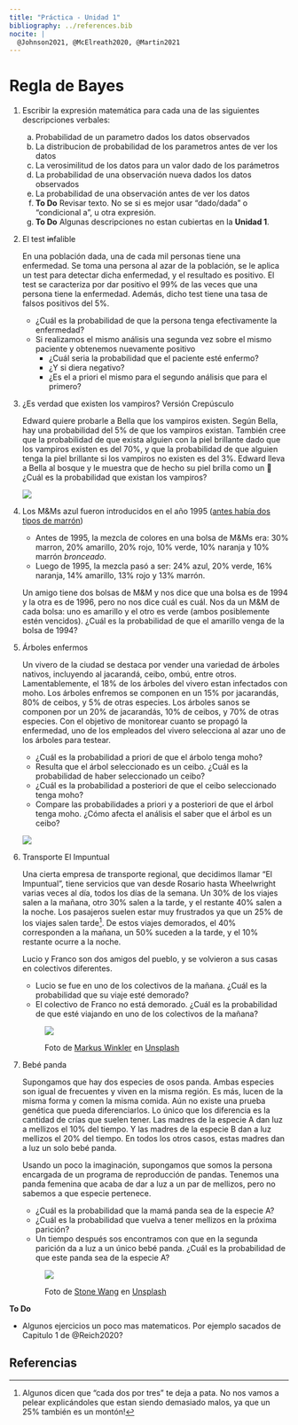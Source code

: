 ```yaml
---
title: "Práctica - Unidad 1"
bibliography: ../references.bib
nocite: |
  @Johnson2021, @McElreath2020, @Martin2021
---
```


# Regla de Bayes

1. Escribir la expresión matemática para cada una de las siguientes descripciones verbales:
    a. Probabilidad de un parametro dados los datos observados
    a. La distribucion de probabilidad de los parametros antes de ver los datos
    a. La verosimilitud de los datos para un valor dado de los parámetros
    a. La probabilidad de una observación nueva dados los datos observados
    a. La probabilidad de una observación  antes de ver los datos
    a. **To Do** Revisar texto. No se si es mejor usar "dado/dada" o "condicional a", 
    u otra expresión.
    a. **To Do** Algunas descripciones no estan cubiertas en la **Unidad 1**.

1. El test ~~in~~falible

    En una población dada, una de cada mil personas tiene una enfermedad. 
    Se toma una persona al azar de la población, se le aplica un test para detectar dicha enfermedad, y el resultado es positivo.
    El test se caracteriza por dar positivo el 99% de las veces que una persona tiene la enfermedad. 
    Además, dicho test tiene una tasa de falsos positivos del 5%.

    * ¿Cuál es la probabilidad de que la persona tenga efectivamente la enfermedad?
    * Si realizamos el mismo análisis una segunda vez sobre el mismo paciente y obtenemos nuevamente positivo 
        * ¿Cuál seria la probabilidad que el paciente esté enfermo? 
        * ¿Y si diera negativo?
        * ¿Es el a priori el mismo para el segundo análisis que para el primero?

1. ¿Es verdad que existen los vampiros? Versión Crepúsculo

    Edward quiere probarle a Bella que los vampiros existen.
    Según Bella, hay una probabilidad del 5% de que los vampiros existan.
    También cree que la probabilidad de que exista alguien con la piel brillante
    dado que los vampiros existen es del 70%, y que la probabilidad de que alguien tenga 
    la piel brillante si los vampiros no existen es del 3%.
    Edward lleva a Bella al bosque y le muestra que de hecho su piel brilla como un 💎
    ¿Cuál es la probabilidad que existan los vampiros?

    <img src="imgs/crepusculo_vampiro.jpg" class="img-practica"></img>

1. Los M&Ms azul fueron introducidos en el año 1995 ([antes había dos tipos de marrón](http://content.time.com/time/specials/packages/article/0,28804,2011482_2011480_2011460,00.html))

    * Antes de 1995, la mezcla de colores en una bolsa de M&Ms era: 30% marron, 20% amarillo, 20% rojo, 10% verde, 10% naranja y 10% marrón *bronceado*.
    * Luego de 1995, la mezcla pasó a ser: 24% azul, 20% verde, 16% naranja, 14% amarillo, 13% rojo y 13% marrón.

    Un amigo tiene dos bolsas de M&M y nos dice que una bolsa es de 1994 y la otra es de 1996, pero no nos dice cuál es cuál. Nos da un M&M de cada bolsa: uno es amarillo y el otro es verde (ambos posiblemente estén vencidos). ¿Cuál es la probabilidad de que el amarillo venga de la bolsa de 1994?

1. Árboles enfermos

    Un vivero de la ciudad se destaca por vender una variedad de árboles nativos,
    incluyendo al jacarandá, ceibo, ombú, entre otros.
    Lamentablemente, el 18% de los árboles del vivero estan infectados con moho.
    Los árboles enfremos se componen en un 15% por jacarandás, 80% de ceibos, y 5% de otras especies.
    Los árboles sanos se componen por un 20% de jacarandás, 10% de ceibos, y 70% de otras especies.
    Con el objetivo de monitorear cuanto se propagó la enfermedad, uno de los empleados 
    del vivero selecciona al azar uno de los árboles para testear.

    * ¿Cuál es la probabilidad a priori de que el árbolo tenga moho?
    * Resulta que el árbol seleccionado es un ceibo. ¿Cuál es la probabilidad de haber 
    seleccionado un ceibo?
    * ¿Cuál es la probabilidad a posteriori de que el ceibo seleccionado tenga moho?
    * Compare las probabilidades a priori y a posteriori de que el árbol tenga moho. 
    ¿Cómo afecta el análisis el saber que el árbol es un ceibo?

    <img src="imgs/ceibo.jpg" class="img-practica"></img>

1. Transporte El Impuntual

    Una cierta empresa de transporte regional, que decidimos llamar "El Impuntual",
    tiene servicios que van desde Rosario hasta Wheelwright varias veces al día, todos
    los días de la semana. Un 30% de los viajes salen a la mañana, otro 30% salen a la tarde,
    y el restante 40% salen a la noche. Los pasajeros suelen estar muy frustrados
    ya que un 25% de los viajes salen tarde^[Algunos dicen que "cada dos por tres" te deja a pata. 
    No nos vamos a pelear explicándoles que estan siendo demasiado malos, ya que un 25% 
    también es un montón!]. De estos viajes demorados, el 40% corresponden a la mañana, un
    50% suceden a la tarde, y el 10% restante ocurre a la noche. 
    
    Lucio y Franco son dos amigos del pueblo, y se volvieron a sus casas en colectivos diferentes. 

    * Lucio se fue en uno de los colectivos de la mañana. 
    ¿Cuál es la probabilidad que su viaje esté demorado?
    * El colectivo de Franco no está demorado. 
    ¿Cuál es la probabilidad de que esté viajando en uno de los colectivos de la mañana?

    <figure>
    <img src="imgs/colectivo.jpg" class="img-practica"></img>
    <figcaption>
        Foto de <a href="https://unsplash.com/@markuswinkler">Markus Winkler</a> en 
        <a href="https://unsplash.com/photos/HII6PEEvLHw">Unsplash</a></figcaption>
    </figure>

1. Bebé panda

    Supongamos que hay dos especies de osos panda. 
    Ambas especies son igual de frecuentes y viven en la misma región. 
    Es más, lucen de la misma forma y comen la misma comida. 
    Aún no existe una prueba genética que pueda diferenciarlos. 
    Lo único que los diferencia es la cantidad de crías que suelen tener.
    Las madres de la especie A dan luz a mellizos el 10% del tiempo.
    Y las madres de la especie B dan a luz mellizos el 20% del tiempo.
    En todos los otros casos, estas madres dan a luz un solo bebé panda.

    Usando un poco la imaginación, 
    supongamos que somos la persona encargada de un programa de reproducción de pandas.
    Tenemos una panda femenina que acaba de dar a luz a un par de mellizos, 
    pero no sabemos a que especie pertenece.

    * ¿Cuál es la probabilidad que la mamá panda sea de la especie A?
    * ¿Cuál es la probabilidad que vuelva a tener mellizos en la próxima parición?
    * Un tiempo después sos encontramos con que en la segunda parición da a luz a un único
    bebé panda. ¿Cuál es la probabilidad de que este panda sea de la especie A?

    <figure>
    <img src="imgs/bebe_panda.jpg" class="img-practica"></img>
    <figcaption>
        Foto de <a href="https://unsplash.com/@stonewyq">Stone Wang</a> en 
        <a href="https://unsplash.com/photos/0wk7m5SVPsM">Unsplash</a></figcaption>
    </figure>


**To Do**

* Algunos ejercicios un poco mas matematicos. Por ejemplo sacados de Capitulo 1 de @Reich2020?

## Referencias

<div id="refs"></div>